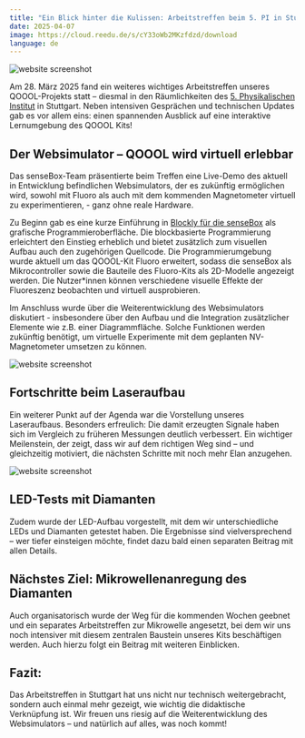 ```yaml
---
title: "Ein Blick hinter die Kulissen: Arbeitstreffen beim 5. PI in Stuttgart"
date: 2025-04-07
image: https://cloud.reedu.de/s/cY33oWb2MKzfdzd/download
language: de
---
```


![website screenshot](https://cloud.reedu.de/s/cY33oWb2MKzfdzd/download)

Am 28. März 2025 fand ein weiteres wichtiges Arbeitstreffen unseres QOOOL-Projekts statt – diesmal in den Räumlichkeiten des [5. Physikalischen Institut](https://www.pi5.uni-stuttgart.de/de/forschung/physik-und-ihre-didaktik/) in Stuttgart. Neben intensiven Gesprächen und technischen Updates gab es vor allem eins: einen spannenden Ausblick auf eine interaktive Lernumgebung des QOOOL Kits!

## Der Websimulator – QOOOL wird virtuell erlebbar

Das senseBox-Team präsentierte beim Treffen eine Live-Demo des aktuell in Entwicklung befindlichen Websimulators, der es zukünftig ermöglichen wird, sowohl mit Fluoro als auch mit dem kommenden Magnetometer virtuell zu experimentieren, - ganz ohne reale Hardware.

Zu Beginn gab es eine kurze Einführung in [Blockly für die senseBox](https://blockly.sensebox.de/) als grafische Programmieroberfläche. Die blockbasierte Programmierung erleichtert den Einstieg erheblich und bietet zusätzlich zum visuellen Aufbau auch den zugehörigen Quellcode. Die Programmierumgebung wurde aktuell um das QOOOL-Kit Fluoro erweitert, sodass die senseBox als Mikrocontroller sowie die Bauteile des Fluoro-Kits als 2D-Modelle angezeigt werden. Die Nutzer*innen können verschiedene visuelle Effekte der Fluoreszenz beobachten und virtuell ausprobieren.

Im Anschluss wurde über die Weiterentwicklung des Websimulators diskutiert - insbesondere über den Aufbau und die Integration zusätzlicher Elemente wie z.B. einer Diagrammfläche. Solche Funktionen werden zukünftig benötigt, um virtuelle Experimente mit dem geplanten NV-Magnetometer umsetzen zu können.

![website screenshot](https://cloud.reedu.de/s/QZbBoe4RJQ2xtye/download)

## Fortschritte beim Laseraufbau

Ein weiterer Punkt auf der Agenda war die Vorstellung unseres Laseraufbaus. Besonders erfreulich: Die damit erzeugten Signale haben sich im Vergleich zu früheren Messungen deutlich verbessert. Ein wichtiger Meilenstein, der zeigt, dass wir auf dem richtigen Weg sind – und gleichzeitig motiviert, die nächsten Schritte mit noch mehr Elan anzugehen.

![website screenshot](https://cloud.reedu.de/s/P38oZMCDa3xzw6g/download)

## LED-Tests mit Diamanten

Zudem wurde der LED-Aufbau vorgestellt, mit dem wir unterschiedliche LEDs und Diamanten getestet haben. Die Ergebnisse sind vielversprechend – wer tiefer einsteigen möchte, findet dazu bald einen separaten Beitrag mit allen Details.

## Nächstes Ziel: Mikrowellenanregung des Diamanten

Auch organisatorisch wurde der Weg für die kommenden Wochen geebnet und ein separates Arbeitstreffen zur Mikrowelle angesetzt, bei dem wir uns noch intensiver mit diesem zentralen Baustein unseres Kits beschäftigen werden. Auch hierzu folgt ein Beitrag mit weiteren Einblicken.

## Fazit:

Das Arbeitstreffen in Stuttgart hat uns nicht nur technisch weitergebracht, sondern auch einmal mehr gezeigt, wie wichtig die didaktische Verknüpfung ist. Wir freuen uns riesig auf die Weiterentwicklung des Websimulators – und natürlich auf alles, was noch kommt!
